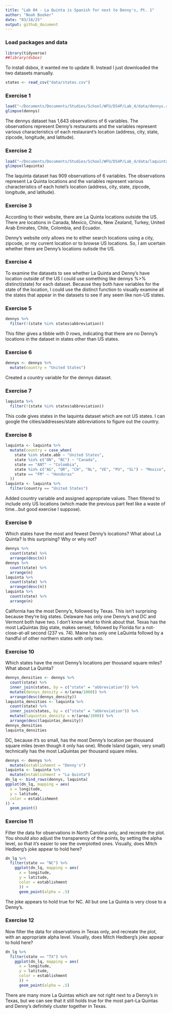 ```yaml
---
title: "Lab 04 - La Quinta is Spanish for next to Denny's, Pt. 1"
author: "Noah Booker"
date: "03/18/25"
output: github_document
---
```


### Load packages and data

```r
library(tidyverse) 
##library(dsbox) 
```
To install dsbox, it wanted me to update R. Instead I just downloaded the two datasets manually.
```r
states <- read_csv("data/states.csv")
```

### Exercise 1

```r
load("~/Documents/Documents/Studies/School/WFU/DS4P/Lab_4/data/dennys.rda")
glimpse(dennys)
```

The dennys dataset has 1,643 observations of 6 variables. The observations represent Denny's restaurants and the variables represent various characteristics of each restaurant's location (address, city, state, zipcode, longitude, and latitude).


### Exercise 2
```r
load("~/Documents/Documents/Studies/School/WFU/DS4P/Lab_4/data/laquinta.rda")
glimpse(laquinta)
```

The laquinta dataset has 909 observations of 6 variables. The observations represent La Quinta locations and the variables represent various characteristics of each hotel's location (address, city, state, zipcode, longitude, and latitude).


### Exercise 3
According to their website, there are La Quinta locations outside the US. There are locations in Canada, Mexico, China, New Zealand, Turkey, United Arab Emirates, Chile, Colombia, and Ecuador.

Denny's website only allows me to either search locations using a city, zipcode, or my current location or to browse US locations. So, I am ucertain whether there are Denny's locations outisde the US.

### Exercise 4
To examine the datasets to see whether La Quinta and Denny's have location outside of the US I could use something like dennys %>% distinct(state) for each dataset. Because they both have variables for the state of the location, I could use the distinct function to visually examine all the states that appear in the datasets to see if any seem like non-US states.

### Exercise 5
```r
dennys %>%
  filter(!(state %in% states$abbreviation))
```
This filter gives a tibble with 0 rows, indicating that there are no Denny's locations in the dataset in states other than US states.

### Exercise 6
```r
dennys <- dennys %>% 
  mutate(country = "United States")
```
Created a country variable for the dennys dataset.

### Exercise 7
```r
laquinta %>%
  filter(!(state %in% states$abbreviation))
```
This code gives states in the laquinta dataset which are not US states. I can google the cities/addresses/state abbreviations to figure out the country.

### Exercise 8
```r
laquinta <- laquinta %>%
  mutate(country = case_when(
    state %in% state.abb ~ "United States",
    state %in% c("ON", "BC") ~ "Canada",
    state == "ANT" ~ "Colombia",
    state %in% c("AG", "QR", "CH", "NL", "VE", "PU", "SL") ~ "Mexico",
    state == "FM" ~ "Honduras"
  ))
laquinta <- laquinta %>%
  filter(country == "United States")
```
Added country variable and assigned appropriate values. Then filtered to include only US locations (which made the previous part feel like a waste of time...but good exercise I suppose).

### Exercise 9
Which states have the most and fewest Denny’s locations? What about La Quinta? Is this surprising? Why or why not?
```r
dennys %>% 
  count(state) %>% 
  arrange(desc(n))
dennys %>% 
  count(state) %>% 
  arrange(n)
laquinta %>% 
  count(state) %>% 
  arrange(desc(n))
laquinta %>% 
  count(state) %>% 
  arrange(n)
```
California has the most Denny's, followed by Texas. This isn't surprising because they're big states. Delaware has only one Denny's and DC and Vermont both have two. I don't know what to think about that. Texas has the most LaQuintas (big state, makes sense), followed by Florida for a not-close-at-all second (237 vs. 74). Maine has only one LaQuinta followd by a handful of other northern states with only two.

### Exercise 10
Which states have the most Denny’s locations per thousand square miles? What about La Quinta?
```r
dennys_densities <- dennys %>%
  count(state) %>%
  inner_join(states, by = c("state" = "abbreviation")) %>% 
  mutate(dennys_density = n/(area/1000)) %>% 
  arrange(desc(dennys_density))
laquinta_densities <- laquinta %>%
  count(state) %>%
  inner_join(states, by = c("state" = "abbreviation")) %>% 
  mutate(laquintas_density = n/(area/1000)) %>% 
  arrange(desc(laquintas_density))
dennys_densities
laquinta_densities
```
DC, because it's so small, has the most Denny's location per thousand square miles (even though it only has one). Rhode Island (again, very small) technically has the most LaQuintas per thousand square miles.

```r
dennys <- dennys %>%
  mutate(establishment = "Denny's")
laquinta <- laquinta %>%
  mutate(establishment = "La Quinta")
dn_lq <- bind_rows(dennys, laquinta)
ggplot(dn_lq, mapping = aes(
  x = longitude,
  y = latitude,
  color = establishment
)) +
  geom_point()
```

### Exercise 11
Filter the data for observations in North Carolina only, and recreate the plot. You should also adjust the transparency of the points, by setting the alpha level, so that it’s easier to see the overplotted ones. Visually, does Mitch Hedberg’s joke appear to hold here?
```r
dn_lq %>% 
  filter(state == "NC") %>% 
    ggplot(dn_lq, mapping = aes(
      x = longitude,
      y = latitude,
      color = establishment
      )) +
      geom_point(alpha = .5)
```

The joke appears to hold true for NC. All but one La Quinta is very close to a Denny's.

### Exercise 12
Now filter the data for observations in Texas only, and recreate the plot, with an appropriate alpha level. Visually, does Mitch Hedberg’s joke appear to hold here?
```r
dn_lq %>% 
  filter(state == "TX") %>% 
    ggplot(dn_lq, mapping = aes(
      x = longitude,
      y = latitude,
      color = establishment
      )) +
      geom_point(alpha = .5)
```

There are many more La Quintas which are not right next to a Denny's in Texas, but we can see that it still holds true for the most part--La Quintas and Denny's definitely cluster together in Texas.